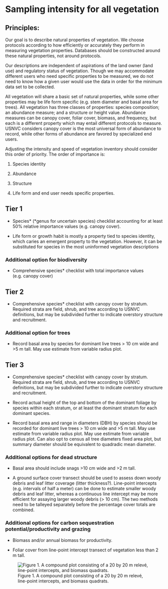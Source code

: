 # Sampling intensity for all vegetation

## Principles:{-}
Our goal is to describe natural properties of vegetation. We choose protocols according to how efficiently or accurately they perform in measuring vegetation properties. Databases should be constructed around these natural properties, not around protocols.

Our descriptions are independent of aspirations of the land owner (land use) and regulatory status of vegetation. Though we may accommodate different users who need specific properties to be measured, we do not need to know how a given user would use the data in order for the minimum data set to be collected.

All vegetation will share a basic set of natural properties, while some other properties may be life form specific (e.g. stem diameter and basal area for trees). All vegetation has three classes of properties: species composition; an abundance measure; and a structure or height value. Abundance measures can be canopy cover, foliar cover, biomass, and frequency, but each is a different property which may entail different protocols to measure. USNVC considers canopy cover is the most universal form of abundance to record, while other forms of abundance are favored by specialized end users. 

Adjusting the intensity and speed of vegetation inventory should consider this order of priority. The order of importance is:

1. Species identity

1. Abundance

1. Structure

1. Life form and end user needs specific properties. 

## Tier 1

-	Species* (*genus for uncertain species) checklist accounting for at least 50% relative importance values (e.g. canopy cover).

-	Life form or growth habit is mostly a property tied to species identity, which caries an emergent property to the vegetation. However, it can be substituted for species in the most uninformed vegetation descriptions

### Additional option for biodiversity{-}

-	Comprehensive species* checklist with total importance values (e.g. canopy cover)

## Tier 2

-	Comprehensive species* checklist with canopy cover by stratum. Required strata are field, shrub, and tree according to USNVC definitions, but may be subdivided further to indicate overstory structure and recruitment.

### Additional option for trees{-}

-	Record basal area by species for dominant live trees > 10 cm wide and >5 m tall. May use estimate from variable radius plot.

## Tier 3

-	Comprehensive species* checklist with canopy cover by stratum. Required strata are field, shrub, and tree according to USNVC definitions, but may be subdivided further to indicate overstory structure and recruitment.

-	Record actual height of the top and bottom of the dominant foliage by species within each stratum, or at least the dominant stratum for each dominant species.

-	Record basal area and range in diameters (DBH) by species should be recorded for dominant live trees > 10 cm wide and >5 m tall. May use estimate from variable radius plot. May use estimate from variable radius plot. Can also opt to census all tree diameters fixed area plot, but summary diameter should be equivalent to quadradic mean diameter.

### Additional options for dead structure{-}

-	Basal area should include snags >10 cm wide and >2 m tall.

-	A ground surface cover transect should be used to assess down woody debris and leaf litter coverage (litter thickness?). Line-point intercepts (e.g. intervals of half a meter) can be done to estimate smaller woody debris and leaf litter, whereas a continuous line intercept may be more efficient for assaying larger woody debris (> 10 cm). The two methods need to be talleyed separately before the percentage cover totals are combined.

### Additional options for carbon sequestration potential/productivity and grazing{-}

-	Biomass and/or annual biomass for productivity.

- Foliar cover from line-point intercept transect of vegetation less than 2 m tall.

![Figure 1. A compound plot consisting of a 20 by 20 m relevé, line-point intercepts, and biomass quadrats.](static-figures/plot.png)

